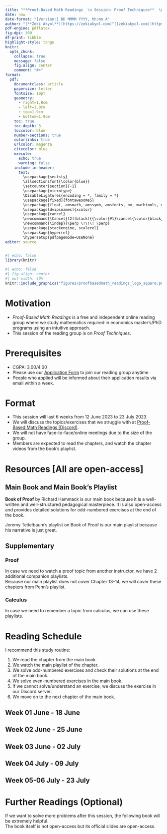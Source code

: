 ```yaml
---
title: "**Proof-Based Math Readings  \n Session: Proof Techniques**  \n 2023 Summer"
date: now
date-format: "[Version:] DD MMMM YYYY, hh:mm A"
author: "[**Zeki Akyol**](https://zekiakyol.com)^[[zekiakyol.com](https://zekiakyol.com)]  \n Department of Economics  \n Istanbul Technical University  \n [Click here for the most recent versions of the syllabuses](https://github.com/zekiakyol/proof-based-math-readings)"
pdf-engine: pdflatex
fig-dpi: 300
df-print: tibble
highlight-style: tango
knitr:
  opts_chunk: 
    collapse: true
    message: false
    fig.align: center
    comment: "#>"
format:
  pdf: 
    documentclass: article
    papersize: letter
    fontsize: 10pt
    geometry: 
      - right=1.8cm
      - left=1.8cm
      - top=1.9cm
      - bottom=1.9cm
    toc: true
    toc-depth: 3
    toccolor: blue
    number-sections: true
    colorlinks: true
    urlcolor: magenta
    citecolor: blue
    execute:
      echo: true
      warning: false
    include-in-header: 
      text: |
        \usepackage{sectsty}
        \allsectionsfont{\color{blue}}
        \setcounter{section}{-1}
        \usepackage{microtype}
        \DisableLigatures{encoding = *, family = *}
        \usepackage[fixed]{fontawesome5}
        \usepackage{float, amsmath, amssymb, amsfonts, bm, mathtools, mathastext}
        \usepackage[dvipsnames]{xcolor} 
        \usepackage{cancel}
        \newcommand{\Cancel}[2][black]{{\color{#1}\cancel{\color{black}#2}}}
        \newcommand{\indep}{\perp \!\!\! \perp}
        \usepackage{stackengine, scalerel}
        \usepackage{hyperref}
        \hypersetup{pdfpagemode=UseNone}
editor: source
---
```


```r
#| echo: false
library(knitr)
```

```r
#| echo: false
#| fig-align: center
#| out-width: 40%
knitr::include_graphics("figures/proofbasedmath_readings_logo_square.png")
```

\newpage

# Motivation 

  - *Proof-Based Math Readings* is a free and independent online reading group where we study mathematics required in economics master's/PhD programs using an intuitive approach.
  - This session of the reading group is on *Proof Techniques*.

# Prerequisites

  - CGPA: 3.00/4.00
  - Please use our [\faLink Application Form](https://docs.google.com/forms/d/e/1FAIpQLSf3OxwYuAwiDXMVTCQ_x3FTtKnHmRRkl_SXlpdfqTDty06PxQ/viewform) to join our reading group anytime.
  - People who applied will be informed about their application results via email within a week.

# Format

  - This session will last 6 weeks from 12 June 2023 to 23 July 2023.
  - We will discuss the topics/exercises that we struggle with at [\faDiscord Proof-Based Math Readings \[Discord\]](https://discord.com/).
  - We will not have face-to-face/online meetings due to the size of the group.
  - Members are expected to read the chapters, and watch the chapter videos from the book's playlist.

# Resources [All are open-access]

## Main Book and Main Book's Playlist

**Book of Proof** by Richard Hammack is our main book because it is a well-written and well-structured pedagogical masterpiece. It is also open-access and provides detailed solutions for odd-numbered exercises at the end of the book.

Jeremy Teitelbaum's playlist on Book of Proof is our main playlist because his narrative is just great.

\begin{itemize}
  \item[\faBook] \href{https://www.people.vcu.edu/~rhammack/BookOfProof/}{Book of Proof - Richard Hammack (3.3 Edition, 2022)}
  \item[\faYoutube] \href{https://www.youtube.com/@jeremy9959/playlists?view=50&sort=dd&shelf_id=5}{Book of Proof - Richard Hammack (3.3 Edition, 2022, Companion playlist by Jeremy Teitelbaum, Chapter 1-12)}
\end{itemize}

## Supplementary

### Proof

In case we need to watch a proof topic from another instructor, we have 2 additional companion playlists.  
Because our main playlist does not cover Chapter 13-14, we will cover these chapters from Penn's playlist.

\begin{itemize}
  \item[\faYoutube] \href{https://www.youtube.com/playlist?list=PLVMgvCDIRy1x00m7Oo9XzEkDDACeEK_m-}{Book of Proof - Richard Hammack (3.3 Edition, 2022, Companion playlist by Michael Penn, Chapter 1-14)}
  \item[\faYoutube] \href{https://www.youtube.com/playlist?list=PLpcwHaLYiaEUk-DVrPHjPpGmwL04WMbNQ}{Book of Proof - Richard Hammack (3.3 Edition, 2022, Companion playlist by Valerie Hower, Chapter 1-12)}
  \item[\faBook] \href{https://summit.plymouth.edu/bitstream/handle/20.500.12774/381/psu-oer-024.pdf?sequence=1&isAllowed=y}{Book of Proof - Richard Hammack (3.3 Edition, 2022, Companion workbook by Justin Wright)}
\end{itemize}

### Calculus

In case we need to remember a topic from calculus, we can use these playlists.

\begin{itemize}
  \item[\faYoutube] \href{https://www.youtube.com/playlist?list=PLZHQObOWTQDMsr9K-rj53DwVRMYO3t5Yr}{Essence of Calculus - 3Blue1Brown (2023)}
  \item[\faBook\faYoutube] \href{https://ocw.mit.edu/courses/18-01-single-variable-calculus-fall-2006}{Single Variable Calculus - David Jerison (2006)}
  \item[\faBook\faYoutube] \href{https://ocw.mit.edu/courses/18-02-multivariable-calculus-fall-2007}{Multi Variable Calculus - Denis Auroux (2007)}
  \item[\faCalculator] \href{https://www.geogebra.org/m/f08hfjvx}{Sequences and Series Calculator - Geogebra} and \href{https://www.geogebra.org/graphing}{Function Graph - Geogebra}
\end{itemize}

\newpage

# Reading Schedule

I recommend this study routine:

  1) We read the chapter from the main book.
  2) We watch the main playlist of the chapter.
  3) We solve odd-numbered exercises and check their solutions at the end of the main book. 
  4) We solve even-numbered exercises in the main book.
  5) If we cannot solve/understand an exercise, we discuss the exercise in our Discord server.
  6) We move on to the next chapter of the main book.

::: {.callout-tip icon=false}
## **Week 01 \hfill \faCalendar* 12 June - 18 June**

\begin{itemize}
  \item[\faBook] Book of Proof, Chapter 1: Sets
  \item[\faBook] Book of Proof, Chapter 2: Logic
  \item[\faBook] Book of Proof, Chapter 3: Counting
\end{itemize}
:::

::: {.callout-tip icon=false}
## **Week 02 \hfill \faCalendar* 19 June - 25 June**

\begin{itemize}
  \item[\faBook] Book of Proof, Chapter 4: Direct Proof
  \item[\faBook] Book of Proof, Chapter 5: Contrapositive Proof
  \item[\faBook] Book of Proof, Chapter 6: Proof by Contradiction
\end{itemize}
:::

::: {.callout-tip icon=false}
## **Week 03 \hfill \faCalendar* 26 June - 02 July**

\begin{itemize}
  \item[\faBook] Book of Proof, Chapter 7: Proving Non-Conditional Statements
  \item[\faBook] Book of Proof, Chapter 8: Proofs Involving Sets
  \item[\faBook] Book of Proof, Chapter 9: Disproof
  \item[\faBook] Book of Proof, Chapter 10: Mathematical Induction
\end{itemize}
:::

::: {.callout-tip icon=false}
## **Week 04 \hfill \faCalendar* 03 July - 09 July**

\begin{itemize}
  \item[\faBook] Book of Proof, Chapter 11: Relations
  \item[\faBook] Book of Proof, Chapter 12: Functions
\end{itemize}
:::

::: {.callout-tip icon=false}
## **Week 05-06 \hfill \faCalendar* 10 July - 23 July**

\begin{itemize}
  \item[] These two chapters are essential for real analysis, so they are more challenging than the previous ones. \\
          We first read Chapter 14, then Chapter 13.
  \item[\faBook] Book of Proof, Chapter 14: Cardinality of Sets
  \item[\faBook] Book of Proof, Chapter 13: Proofs in Calculus
\end{itemize}
:::

# Further Readings (Optional)

If we want to solve more problems after this session, the following book will be extremely helpful. \
The book itself is not open-access but its official slides are open-access.

::: {.callout-note icon=false}
## 
\begin{itemize}
  \item[\faBook] Mathematical Proofs A Transition to Advanced Mathematics - Gary Chartrand, Albert D. Polimeni, Ping Zhang (\textbf{Chapter 0-14}, 4th Edition, 2018)
  \item[\faDesktop] \href{https://media.pearsoncmg.com/cmg/pmmg_mml_shared/Chartrand_4e}{Mathematical Proofs A Transition to Advanced Mathematics - Gary Chartrand, Albert D. Polimeni, Ping Zhang (\textbf{Chapter 0-14}, 4th Edition, 2018, Slides)}
  \item[] 
  \item[] We also have a session on Real Analysis at \href{https://github.com/zekiakyol/proof-based-math-readings}{github.com/zekiakyol/proof-based-math-readings}
\end{itemize}
:::
